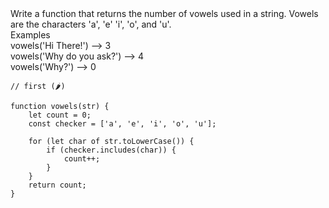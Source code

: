 <span className='instructions'>
  Write a function that returns the number of vowels used in a string. Vowels
  are the characters 'a', 'e' 'i', 'o', and 'u'.
</span>

<div className='instructions example'>Examples</div>

<div className='instructions'>vowels('Hi There!') --> 3</div>
<div className='instructions'>vowels('Why do you ask?') --> 4 </div>
<div className='instructions'>vowels('Why?') --> 0</div>

```
// first (🌶)

function vowels(str) {
	let count = 0;
	const checker = ['a', 'e', 'i', 'o', 'u'];

	for (let char of str.toLowerCase()) {
		if (checker.includes(char)) {
			count++;
		}
	}
	return count;
}
```
